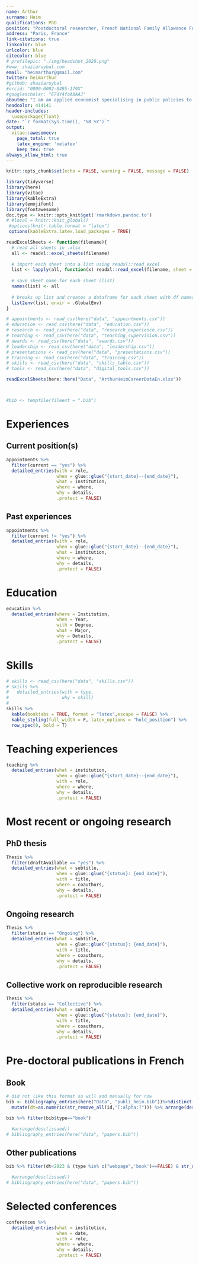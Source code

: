 ```yaml
---
name: Arthur
surname: Heim
qualifications: PhD
position: "Postdoctoral researcher, French National Family Allowance Fund (Cnaf)"
address: "Paris, France"
link-citations: true
linkcolor: blue
urlcolor: blue 
citecolor: blue
# profilepic: "./img/headshot_2020.png"
#www: shaziaruybal.com
email: "heimarthur@gmail.com"
twitter: heimarthur
#github: shaziaruybal
#orcid: "0000-0002-0495-179X"
#googlescholar: "E7dY4foAAAAJ"
aboutme: "I am an applied economist specialising in public policies to reduce inequalities and poverty in France. My work focuses on using microeconometrics and field experiments to study the effects of active labor market policies for single mothers and how administrative support and information can improve access to early childcare. I also use market design and implement fair assignment mechanisms for daycare seats in French municipalities."
headcolor: 414141
header-includes:
  \usepackage{float}
date: "`r format(Sys.time(), '%B %Y')`"
output:
  vitae::awesomecv:
    page_total: true
    latex_engine: 'xelatex'
    keep_tex: true
always_allow_html: true
---
```


```r
knitr::opts_chunk$set(echo = FALSE, warning = FALSE, message = FALSE)

library(tidyverse)
library(here)
library(vitae)
library(kableExtra)
library(emojifont)
library(fontawesome)
doc.type <- knitr::opts_knit$get('rmarkdown.pandoc.to')
# #local = knitr::knit_global()
 #options(knitr.table.format = "latex")
 options(kableExtra.latex.load_packages = TRUE)

```

```r
readExcelSheets <- function(filename){
  # read all sheets in .xlsx 
  all <- readxl::excel_sheets(filename)
  
  # import each sheet into a list using readxl::read_excel
  list <- lapply(all, function(x) readxl::read_excel(filename, sheet = x))
  
  # save sheet name for each sheet (list)
  names(list) <- all
  
  # breaks up list and creates a dataframe for each sheet with df names matching sheet names
  list2env(list, envir = .GlobalEnv)
}
```

```r
# appointments <- read_csv(here("data", "appointments.csv"))
# education <- read_csv(here("data", "education.csv"))
# research <- read_csv(here("data", "research_experience.csv"))
# teaching <- read_csv(here("data", "teaching_supervision.csv"))
# awards <- read_csv(here("data", "awards.csv"))
# leadership <- read_csv(here("data", "leadership.csv"))
# presentations <- read_csv(here("data", "presentations.csv"))
# training <- read_csv(here("data", "training.csv"))
# skills <- read_csv(here("data", "skills_table.csv"))
# tools <- read_csv(here("data", "digital_tools.csv"))

readExcelSheets(here::here("Data", "ArthurHeimCareerDataEn.xlsx"))



#bib <- tempfile(fileext = ".bib")


```



<!-- ```{r eval=FALSE, include=FALSE} -->
<!-- # To update CV on my website, run the following code in the console: -->
<!-- # rmarkdown::render("cv-vitae/cv-vitae.Rmd", output_file = "~/Documents/SR/website-apero/static/files/cv-vitae.pdf") -->
<!-- ``` -->

# Experiences

## Current position(s)
```r
appointments %>%
  filter(current == "yes") %>%
  detailed_entries(with = role,
                   when = glue::glue("{start_date}--{end_date}"),
                   what = institution,
                   where = where,
                   why = details,
                   .protect = FALSE)
```

## Past experiences

```r
appointments %>%
  filter(current != "yes") %>%
  detailed_entries(with = role,
                   when = glue::glue("{start_date}--{end_date}"),
                   what = institution,
                   where = where,
                   why = details,
                   .protect = FALSE)
```

# Education
```r
education %>%
  detailed_entries(where = Institution,
                   when = Year,
                   with = Degree,
                   what = Major,
                   why = Details,
                   .protect = FALSE)
```

# Skills
```r
# skills <- read_csv(here("data", "skills.csv"))
# skills %>%
#   detailed_entries(with = type,
#                    why = skill)
#
skills %>%
  kable(booktabs = TRUE, format = "latex",escape = FALSE) %>%
  kable_styling(full_width = F, latex_options = "hold_position") %>%
  row_spec(0, bold = T)
```

\newpage

# Teaching experiences

```r
teaching %>%
  detailed_entries(what = institution,
                   when = glue::glue("{start_date}--{end_date}"),
                   with = role,
                   where = where,
                   why = details,
                   .protect = FALSE)
```



# Most recent or ongoing research

## PhD thesis

```r
Thesis %>%
  filter(draftAvailable == "yes") %>%
  detailed_entries(what = subtitle,
                   when = glue::glue("{status}: {end_date}"),
                   with = title,
                   where = coauthors,
                   why = details,
                   .protect = FALSE)
```

## Ongoing research

```r
Thesis %>%
  filter(status == "Ongoing") %>%
  detailed_entries(what = subtitle,
                   when = glue::glue("{status}: {end_date}"),
                   with = title,
                   where = coauthors,
                   why = details,
                   .protect = FALSE)
```


## Collective work on reproducible research

```r
Thesis %>%
  filter(status == "Collective") %>%
  detailed_entries(what = subtitle,
                   when = glue::glue("{status}: {end_date}"),
                   with = title,
                   where = coauthors,
                   why = details,
                   .protect = FALSE)
```




\newpage
# Pre-doctoral publications in French


<!-- Languages -->
<!-- ------------------------------- -->

<!-- ```{r langforeign, results='markup'} -->
<!-- data.frame( -->
<!--   Skill = c("Reading", "Writing", "Listening","Speaking"), -->
<!--   Spanish = cell_spec(c(rep("Native", 4)), 'latex', color = '#005c7b'),  -->
<!--   English = cell_spec(c("C2","C1","C2","C2"), 'latex', color = '#009acd'),  -->
<!--   French = cell_spec(c("B2","B2","B2","B1"), 'latex', color = '#4cb8dc'),  -->
<!--   German = cell_spec(c("B1","B1","B1","B1"), 'latex', color = '#4cb8dc'),  -->
<!--   Portuguese = cell_spec(c("B1","A2","B1","A2"), 'latex', color = '#4cb8dc'),  -->
<!--   Dutch = cell_spec(c("A2","A1","A2","A2"), 'latex', color = '#7fcce6')  -->
<!-- ) |> -->
<!--   kable(booktabs = T, align = 'c', escape = F, format = "latex") |> -->
<!--   kable_styling(full_width = F, font_size = 9, latex_options = "HOLD_position") |>  -->
<!--   footnote( -->
<!--     footnote_as_chunk = T, -->
<!--     general_title = " ", -->
<!--     general = "\\\\tiny Common European Framework of Reference for Languages: A1/A2: Basic User. B1/B2: Independent User. C1/C2: Proficient User", -->
<!--     escape = F -->
<!--   ) |> -->
<!--   column_spec(column = 1:6, width = '2.4cm') #|>  -->
<!--   # add_header_above(' ', line = F) |> -->
<!--   # row_spec(0:4, extra_latex_after = "\\arrayrulecolor{white}")  -->
<!-- ``` -->


<!-- Research Experience -->
<!-- ==================================================== -->
<!-- ```{r} -->
<!-- research %>% -->
<!--   detailed_entries(what = role, -->
<!--                    when = dates, #glue::glue("{start_date}--{end_date}"), -->
<!--                    with = institution, -->
<!--                    where = where, -->
<!--                    why = details, -->
<!--                    .protect = FALSE) -->
<!-- ``` -->


<!-- # Leadership, Service & Community Engagement -->
<!-- \footnotesize -->
<!-- *Manuscript peer-review*: Nature Communications (1), Journal of Infectious Diseases (1), PLOS Genetics (1), Malaria Journal (2), International Journal for Parasitology (1), Frontiers in Genetics (2), Infection, Genetics and Evolution (1), Scientific Reports (2), Annals of Global Health (1) -->
<!-- \normalsize -->
<!-- ```{r} -->
<!-- leadership %>% -->
<!--   detailed_entries(what = glue::glue("\\textbf{<role>}: <institution> (<where>)", -->
<!--                                      .open = "<", .close = ">"), -->
<!--                    why = details, -->
<!--                    when = dates, #glue::glue("{start_date}--{end_date}"),  -->
<!--                    .protect = FALSE) -->

<!-- # leadership <- leadership %>% mutate(details = replace_na(details, " ")) -->

<!-- # leadership %>% -->
<!-- #   brief_entries(what = glue::glue("\\textbf{<role>} \\textit{(<institution>)}. <details>", .open = "<", .close = ">"), -->
<!-- #                 when = dates, .protect = FALSE) -->
<!-- ``` -->

<!-- \newpage -->
<!-- # Additional training and professional development -->
<!-- ```{r} -->
<!-- training %>% -->
<!--   brief_entries(what = glue::glue("\\textbf{<training>} (<institution>)", .open = "<", .close = ">"), -->
<!--                 when = year,  -->
<!--                 .protect = FALSE) -->
<!-- ``` -->

<!-- <!-- \newpage --> 
<!-- # Awards and Funding -->
<!-- ```{r} -->
<!-- # awards %>%  -->
<!-- #   detailed_entries(what = institution, -->
<!-- #                    when = year, -->
<!-- #                    with = award, -->
<!-- #                    why = details) -->

<!-- # need to manually slice awards df for now to avoid massive page break -->
<!-- awards %>% -->
<!--   slice(1:11) %>%  -->
<!--   brief_entries(glue::glue("\\textbf{<award>} (<institution>): <details>", .open = "<", .close = ">"), -->
<!--                 paste0(year, "\\newline~\\newline"), .protect = FALSE) -->
<!-- ``` -->

<!-- \newpage -->
<!-- ```{r} -->
<!-- awards %>% -->
<!--   slice(12:n()) %>%  -->
<!--   brief_entries(glue::glue("\\textbf{<award>} (<institution>): <details>", .open = "<", .close = ">"), -->
<!--                 paste0(year, "\\newline~\\newline"), .protect = FALSE) -->
<!-- ``` -->

## Book
<!-- \footnotesize -->
```r
# did not like this format so will add manually for now
bib <- bibliography_entries(here("Data", "publi_heim.bib"))%>%distinct(title,.keep_all = TRUE) %>% 
  mutate(dt=as.numeric(str_remove_all(id,"[:alpha:]"))) %>% arrange(desc(dt))

bib %>% filter(bib$type=="book")

  #arrange(desc(issued))
# bibliography_entries(here("data", "papers.bib"))
```


## Other publications
<!-- \footnotesize -->
```r


bib %>% filter(dt<2023 & (type %in% c("webpage",'book')==FALSE) & str_detect(bib$id,"ontaignac")==FALSE)

  #arrange(desc(issued))
# bibliography_entries(here("data", "papers.bib"))
```

# Selected conferences


```r
conferences %>%
  detailed_entries(what = institution,
                   when = date,
                   with = role,
                   where = where,
                   why = details,
                   .protect = FALSE)
```



<!-- *indicates equal contribution -->

<!-- \setlength{\leftskip}{0cm} -->
<!-- **2023** -->

<!-- \setlength{\leftskip}{1cm} -->
<!-- Wei, H., Angrisano, F., Eriksson, E., Mazhari, R., Van, H., Zheng, S., Center, R., Boo, I., McMahon, J., Lau, J., Kiernan-Walker, N., **Ruybal-Pesántez, S.,** Mueller, I., Robinson, L. J., Anderson, D., Drummer, H. (2023). *Serological assays to measure dimeric IgA antibodies in SARS-CoV-2 infections.* Immunology & Cell Biology. http://doi.org/10.1111/imcb.12682  -->

<!-- Tiedje, K. E., Zhan, Q., **Ruybal‐Pesántez, S.**, Tonkin-Hill, G., He, Q., Tan, M.H., Argyropoulos, D. C., Deed, S. L., Ghansah, A., Bangre, O., Oduro, A.R., Koram, K. A., Pascual, M. & Day, K. P.(2023, *pre-print*). *Measuring changes in Plasmodium falciparum census population size in response to sequential malaria control interventions.* medRxiv. https://doi.org/10.1101/2023.05.18.23290210 -->

<!-- Eriksson, E.M., Hart, A., Forde, M., Foroughi, S., Kiernan-Walker, N., MAzhari, R., Lucas, E.C., Margetts, M., Farchione, A., Sheerin, D., Ashdown, G., Evans, R., Chen, C., **Ruybal‐Pesántez, S.**, Conway, E., Barrios, M.H., Cornish, J., Edmonds, M., Henneken, L.M., Ioannidis, L.J., Olechnowicz, S.W.Z., Munnings, R.B., Groom, J. R., Hansen, D.S., Bowden, R., Coussens, A.K., Tye-Din, J.A., Bryan, V.L., Mueller, I. (2023, *pre-print*). *Cohort Profile: A longitudinal Victorian COVID-19 cohort (COVID PROFILE).* medRxiv. https://doi.org/10.1101/2023.04.27.23289157 -->

<!-- **Ruybal‐Pesántez, S.**, Sáenz, F.S., Deed, S. L., Johnson, E. K., Larremore, D. B., Vera-Arias, C. A., Tiedje, K. E., Day, K. P. (2023). *Molecular epidemiology of continued Plasmodium falciparum disease transmission after an outbreak in Ecuador.* Frontiers in Tropical Diseases. https://doi.org/10.3389/fitd.2023.1085862 -->

<!-- Mazhari, R., Takashima, E., Longley, R.J., **Ruybal‐Pesántez, S.**, White, M. T., Kanoi, B. N., Nagaoka, H., Kiniboro, B., Siba, P., Tsuboi, T., Mueller, I. (2023). *Identification of novel Plasmodium vivax proteins associated with protection against clinical malaria.* Frontiers in Cellular and Infection Microbiology (Biology and Pathogenicity of Non-falciparum Malaria - Vol II Research Topic). https://doi.org/10.3389/fcimb.2023.1076150 -->

<!-- \setlength{\leftskip}{0cm} -->
<!-- **2022** -->

<!-- \setlength{\leftskip}{1cm} -->
<!-- Tiedje, K. E., Oduro, A. R., Bangre O., Amenga‐Etego, L., Dadzie, S. K., Appawu, M. A., Frempong, K., Asoala, V., **Ruybal‐Pesántez, S.**, Narh, C. A., Deed, S. L., Argyropoulos, D. C., Ghansah, A., Agyei, S. A., Segbaya, S., Desewu, K., Williams, I., Simpson, J. A., Malm, K., Pascual, M., Koram, K. A.,  & Day, K. P. (2022). *Indoor residual spraying with a non-pyrethroid insecticide reduces the reservoir of Plasmodium falciparum in a high-transmission area in northern Ghana.* PLOS Global Public Health. https://doi.org/10.1371/journal.pgph.0000285  -->

<!-- Charnaud, S., Munro, J., Semenec, L., Mazhari, R., Brewster, J., Bourke, C., **Ruybal‐Pesántez, S.**, James, R., Lautu‐Gumal, D., Karunajeewa, H., & Mueller, I. (2022). *PacBio long‐read amplicon sequencing for scalable high‐resolution population allele typing of the complex CYP2D6 locus*. Communications Biology. https://doi.org/10.1038/s42003-022-03102-8 -->

<!-- **Ruybal‐Pesántez, S.**, Tiedje, K. E., Pilosof, S., Tonkin‐Hill, G., He, Q., Rask, T. S., Amenga‐Etego, L., Oduro, A. R., Koram, K. A., Pascual, M., & Day, K. P. (2022). *Age‐specific patterns of DBLα var diversity can explain why residents of high malaria transmission areas remain susceptible to Plasmodium falciparum blood stage infection throughout life.* International Journal for Parasitology. https://doi.org/10.1016/j.ijpara.2021.12.001 -->

<!-- \setlength{\leftskip}{2cm} -->
<!--   **- This work was featured on the Herminthology #WomenBehindTheWork initiative \href{https://facebook.com/102760015458811/posts/151514423916703/?d=n}{\faExternalLink}** -->

<!-- \setlength{\leftskip}{1cm} -->
<!-- Feng, Q., Tiedje, K. E., **Ruybal‐Pesántez, S.**, Tonkin‐Hill, G., Duffy, M. F., Day, K. P., Shim, H., & Chan, Y. (2022). *An accurate method for identifying recent recombinants from unaligned sequences.* Bioinformatics. https://doi.org/10.1093/bioinformatics/btac012 -->

<!-- \setlength{\leftskip}{0cm} -->
<!-- **2021**  -->

<!-- \setlength{\leftskip}{1cm} -->
<!-- **Ruybal‐Pesántez, S.**, Sáenz, F., Deed, S. L., Johnson, E. K., Larremore, D. B., Vera-Arias, C. A., Tiedje, K. E. & Day, K. P. (2021, *pre-print*). *Clinical malaria incidence following an outbreak in Ecuador was predominantly associated with Plasmodium falciparum with recombinant variant antigen gene repertoires.* medRxiv. https://doi.org/10.1101/2021.04.12.21255093 -->

<!-- Mazhari, R., **Ruybal‐Pesántez, S.**, Angrisano, F., Kiernan‐Walker, N., Hyslop, S., Longley, R. J., Bourke, C., Chen, C., Williamson, D. A., Robinson, L. J., Mueller, I., & Eriksson, E. M. (2021). *SARS‐CoV‐2 Multi‐Antigen Serology Assay*. Methods and Protocols, 4(4), 72. https://doi.org/10.3390/mps4040072 -->

<!-- Argyropoulos, D. C.* , **Ruybal‐Pesántez, S.*** , Deed, S. L., Oduro, A. R., Dadzie, S. K., Appawu, M. A., Asoala, V., Pascual, M., Koram, K. A., Day, K. P., & Tiedje, K. E. (2021). *The impact of indoor residual spraying on Plasmodium falciparum microsatellite variation in an area of high seasonal malaria transmission in Ghana, West Africa*. Molecular Ecology, 30(16), 3974–3992. https://doi.org/10.1111/mec.16029 -->

<!-- \setlength{\leftskip}{2cm} -->
<!--   **- This work was chosen by the editors to be featured in the Molecular Ecology blog \href{https://molecularecologyblog.com/2021/09/01/interview-with-the-authors-does-indoor-spraying-alter-the-genetic-diversity-of-malaria-causing-parasites-and-what-does-this-mean-for-long-term-control/}{\faExternalLink}** -->

<!-- \setlength{\leftskip}{1cm} -->
<!-- Tonkin‐Hill, G., **Ruybal‐Pesántez, S.**, Tiedje, K. E., Rougeron, V., Duffy, M. F., Zakeri, S., Pumpaibool, T., Harnyuttanakorn, P., Branch, O. H., Ruiz‐Mesía, L., Rask, T. S., Prugnolle, F., Papenfuss, A. T., Chan, Y., & Day, K. P. (2021). *Evolutionary analyses of the major variant surface antigen‐encoding genes reveal population structure of Plasmodium falciparum within and between continents*. PLOS Genetics, 17(2), e1009269. https://doi.org/10.1371/journal.pgen.1009269 -->

<!-- \setlength{\leftskip}{2cm} -->
<!--   **- This work was chosen by the editors to be featured with an accompanying Perspectives piece \href{https://doi.org/10.1371/journal.pgen.1009344}{\faExternalLink}** -->


<!-- \setlength{\leftskip}{0cm} -->
<!-- **2020** -->

<!-- \setlength{\leftskip}{1cm} -->
<!-- Narh, C. A., Ghansah, A., Duffy, M. F., **Ruybal‐Pesántez, S.**, Onwona, C. O., Oduro, A. R., Koram, K. A., Day, K. P.* , & Tiedje, K. E.* (2020). *Evolution of antimalarial drug resistance markers in the reservoir of Plasmodium falciparum infections in the Upper East Region of Ghana*. The Journal of Infectious Diseases. https://doi.org/10.1093/infdis/jiaa286 -->

<!-- \setlength{\leftskip}{0cm} -->
<!-- **2019** -->

<!-- \setlength{\leftskip}{1cm} -->
<!-- Pilosof, S., He, Q., Tiedje, K. E., **Ruybal‐Pesántez, S.**, Day, K. P., & Pascual, M. (2019). *Competition for hosts modulates vast antigenic diversity to generate persistent strain structure in Plasmodium falciparum.* PLOS Biology, 17(6), e3000336. https://doi.org/10.1371/journal.pbio.3000336 -->

<!-- \setlength{\leftskip}{0cm} -->
<!-- **2018** -->

<!-- \setlength{\leftskip}{1cm} -->
<!-- He, Q., Pilosof, S., Tiedje, K. E., **Ruybal‐Pesántez, S.**, Artzy‐Randrup, Y., Baskerville, E. B., Day, K. P., & Pascual, M. (2018). *Networks of genetic similarity reveal non‐neutral processes shape strain structure in Plasmodium falciparum*. Nature Communications, 9(1), 1817. https://doi.org/10.1038/s41467-018-04219-3 -->

<!-- Rorick, M. M., Artzy‐Randrup, Y., **Ruybal‐Pesántez, S.**, Tiedje, K. E., Rask, T. S., Oduro, A., Ghansah, A., Koram, K., Day, K. P., & Pascual, M. (2018). *Signatures of competition and strain structure within the major blood‐stage antigen of Plasmodium falciparum in a local community in Ghana*. Ecology and Evolution, 8(7), 3574–3588. https://doi.org/10.1002/ece3.3803 -->

<!-- \setlength{\leftskip}{0cm} -->
<!-- **2017** -->

<!-- \setlength{\leftskip}{1cm} -->
<!-- **Ruybal‐Pesántez, S.**, Tiedje, K. E., Rorick, M. M., Amenga‐Etego, L., Ghansah, A., Oduro, A. R., Koram, K. A., & Day, K. P. (2017). *Lack of Geospatial Population Structure Yet Significant Linkage Disequilibrium in the Reservoir of Plasmodium falciparum in Bongo District, Ghana*. The American Journal of Tropical Medicine and Hygiene, 97(4), 1180–1189. https://doi.org/10.4269/ajtmh.17-0119 -->

<!-- **Ruybal‐Pesántez, S.*** , Tiedje, K. E.* , Tonkin‐Hill, G., Rask, T. S., Kamya, M. R., Greenhouse, B., Dorsey, G., Duffy, M. F., & Day, K. P. (2017). *Population genomics of virulence genes of Plasmodium falciparum in clinical isolates from Uganda*. Scientific Reports, 7(1), 11810. https://doi.org/10.1038/s41598-017-11814-9 -->

<!-- \setlength{\leftskip}{0cm} -->

<!-- <!-- \newpage --> 
<!-- # Digital tools -->
<!-- \footnotesize -->
<!-- For other non-traditional academic contributions, I have also developed several `R Shiny` web applications to support COVID-19 surveillance efforts and `R flexdashboard` for real-time updates and data visualization of both programmatic/operational aspects and preliminary epidemiological trends as part of the coordination of population-based field studies. [Check out my GitHub \faExternalLink](https://github.com/shaziaruybal) -->
<!-- ```{r} -->
<!-- tools %>% -->
<!--   detailed_entries(what = authors, -->
<!--                    when = year, -->
<!--                    with = tool, -->
<!--                    why = details, -->
<!--                    .protect = FALSE) -->

<!-- # tools %>%  -->
<!-- #   brief_entries(glue::glue("\\textbf{<tool>}, (Authors: <authors>): <details>", .open = "<", .close = ">"), -->
<!-- #                 paste0(year, "\\newline~\\newline"), .protect = FALSE) -->
<!-- ``` -->

<!-- <!-- \newpage --> 
<!-- # Selected presentations -->
<!-- \footnotesize -->
<!-- I have participated in oral and poster presentations at >20 conferences (15 international, 5 national; 6 travel awards).  -->
<!-- ```{r} -->
<!-- presentations <- presentations %>% filter(include == "yes") -->

<!-- presentations %>% -->
<!--   brief_entries(glue::glue("\\textbf{<topic>}, <where>", .open = "<", .close = ">"), -->
<!--                 paste0(year, "\\newline~\\newline"),  -->
<!--                 .protect = FALSE) -->
<!-- ``` -->
